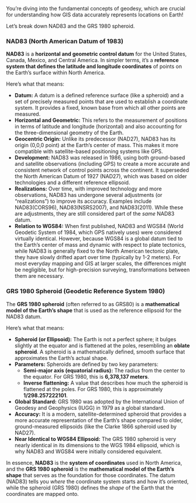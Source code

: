 You're diving into the fundamental concepts of geodesy, which are crucial for understanding how GIS data accurately represents locations on Earth!

Let's break down NAD83 and the GRS 1980 spheroid.

### NAD83 (North American Datum of 1983)

**NAD83** is a **horizontal and geometric control datum** for the United States, Canada, Mexico, and Central America. In simpler terms, it's a **reference system that defines the latitude and longitude coordinates** of points on the Earth's surface within North America.

Here's what that means:

* **Datum:** A datum is a defined reference surface (like a spheroid) and a set of precisely measured points that are used to establish a coordinate system. It provides a fixed, known base from which all other points are measured.
* **Horizontal and Geometric:** This refers to the measurement of positions in terms of latitude and longitude (horizontal) and also accounting for the three-dimensional geometry of the Earth.
* **Geocentric Origin:** Unlike its predecessor (NAD27), NAD83 has its origin (0,0,0 point) at the Earth's center of mass. This makes it more compatible with satellite-based positioning systems like GPS.
* **Development:** NAD83 was released in 1986, using both ground-based and satellite observations (including GPS) to create a more accurate and consistent network of control points across the continent. It superseded the North American Datum of 1927 (NAD27), which was based on older technologies and a different reference ellipsoid.
* **Realizations:** Over time, with improved technology and more observations, NAD83 has undergone several adjustments (or "realizations") to improve its accuracy. Examples include NAD83(CORS96), NAD83(NSRS2007), and NAD83(2011). While these are adjustments, they are still considered part of the *same* NAD83 datum.
* **Relation to WGS84:** When first published, NAD83 and WGS84 (World Geodetic System of 1984, which GPS natively uses) were considered virtually identical. However, because WGS84 is a global datum tied to the Earth's center of mass and dynamic with respect to plate tectonics, while NAD83 is generally fixed to the North American tectonic plate, they have slowly drifted apart over time (typically by 1-2 meters). For most everyday mapping and GIS at larger scales, the differences might be negligible, but for high-precision surveying, transformations between them are necessary.

### GRS 1980 Spheroid (Geodetic Reference System 1980)

The **GRS 1980 spheroid** (often referred to as GRS80) is a **mathematical model of the Earth's shape** that is used as the reference ellipsoid for the NAD83 datum.

Here's what that means:

* **Spheroid (or Ellipsoid):** The Earth is not a perfect sphere; it bulges slightly at the equator and is flattened at the poles, resembling an **oblate spheroid**. A spheroid is a mathematically defined, smooth surface that approximates the Earth's actual shape.
* **Parameters:** Spheroids are defined by two key parameters:
    * **Semi-major axis (equatorial radius):** The radius from the center to the equator. For GRS 1980, this is **6,378,137 meters**.
    * **Inverse flattening:** A value that describes how much the spheroid is flattened at the poles. For GRS 1980, this is approximately **1/298.257222101**.
* **Global Standard:** GRS 1980 was adopted by the International Union of Geodesy and Geophysics (IUGG) in 1979 as a global standard.
* **Accuracy:** It is a modern, satellite-determined spheroid that provides a more accurate representation of the Earth's shape compared to older, ground-measured ellipsoids (like the Clarke 1866 spheroid used by NAD27).
* **Near Identical to WGS84 Ellipsoid:** The GRS 1980 spheroid is very nearly identical in its dimensions to the WGS 1984 ellipsoid, which is why NAD83 and WGS84 were initially considered equivalent.

In essence, **NAD83** is the **system of coordinates** used in North America, and the **GRS 1980 spheroid** is the **mathematical model of the Earth's shape** that serves as the foundation for those coordinates. The datum (NAD83) tells you *where* the coordinate system starts and how it's oriented, while the spheroid (GRS 1980) defines the *shape* of the Earth that the coordinates are mapped onto.

